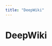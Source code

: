```yaml
---
title: "DeepWiki"
---
```

<!-- WARNING: This file is auto-generated by generate_tool_docs.py. Do not edit manually. -->


# DeepWiki
